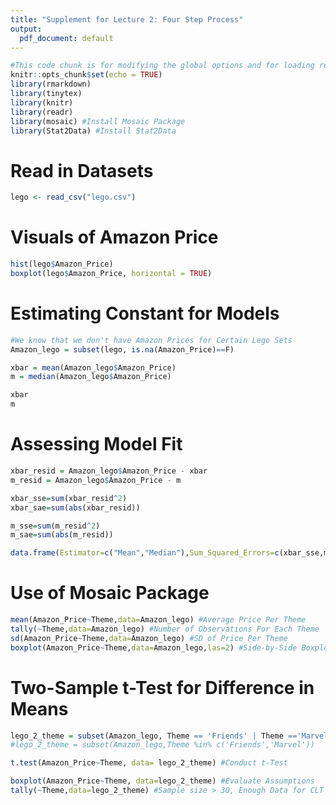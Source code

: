 ```yaml
---
title: "Supplement for Lecture 2: Four Step Process"
output:
  pdf_document: default
---
```


```r
#This code chunk is for modifying the global options and for loading required R packages
knitr::opts_chunk$set(echo = TRUE)
library(rmarkdown)
library(tinytex)
library(knitr)
library(readr)
library(mosaic) #Install Mosaic Package
library(Stat2Data) #Install Stat2Data
```

# Read in Datasets

```r
lego <- read_csv("lego.csv")
```

# Visuals of Amazon Price

```r
hist(lego$Amazon_Price)
boxplot(lego$Amazon_Price, horizontal = TRUE)
```

# Estimating Constant for Models

```r
#We know that we don't have Amazon Prices for Certain Lego Sets
Amazon_lego = subset(lego, is.na(Amazon_Price)==F)

xbar = mean(Amazon_lego$Amazon_Price)
m = median(Amazon_lego$Amazon_Price)

xbar
m
```

# Assessing Model Fit

```r
xbar_resid = Amazon_lego$Amazon_Price - xbar
m_resid = Amazon_lego$Amazon_Price - m

xbar_sse=sum(xbar_resid^2)
xbar_sae=sum(abs(xbar_resid))

m_sse=sum(m_resid^2)
m_sae=sum(abs(m_resid))

data.frame(Estimator=c("Mean","Median"),Sum_Squared_Errors=c(xbar_sse,m_sse), Sum_Absolute_Errors=c(xbar_sae,m_sae))
```

# Use of Mosaic Package

```r
mean(Amazon_Price~Theme,data=Amazon_lego) #Average Price Per Theme
tally(~Theme,data=Amazon_lego) #Number of Observations For Each Theme
sd(Amazon_Price~Theme,data=Amazon_lego) #SD of Price Per Theme
boxplot(Amazon_Price~Theme,data=Amazon_lego,las=2) #Side-by-Side Boxplots
```

# Two-Sample t-Test for Difference in Means

```r
lego_2_theme = subset(Amazon_lego, Theme == 'Friends' | Theme =='Marvel')
#lego_2_theme = subset(Amazon_lego,Theme %in% c('Friends','Marvel'))

t.test(Amazon_Price~Theme, data= lego_2_theme) #Conduct t-Test

boxplot(Amazon_Price~Theme, data=lego_2_theme) #Evaluate Assumptions
tally(~Theme,data=lego_2_theme) #Sample size > 30, Enough Data for CLT
```

